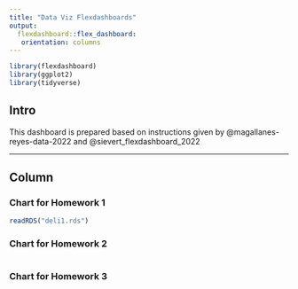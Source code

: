 ```yaml
---
title: "Data Viz Flexdashboards"
output: 
  flexdashboard::flex_dashboard:
   orientation: columns
---
```


```r
library(flexdashboard)
library(ggplot2)
library(tidyverse)
```

## Intro {.sidebar}

This dashboard is prepared based on instructions given by @magallanes-reyes-data-2022 and @sievert_flexdashboard_2022

------------------------------------------------------------------------

## Column {data-width="\"450"}

### Chart for Homework 1

```r
readRDS("deli1.rds")
```

### Chart for Homework 2

```r

```

### Chart for Homework 3

```r

```

